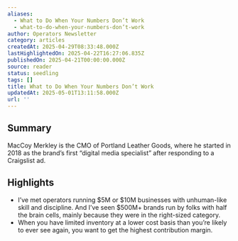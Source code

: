```yaml
---
aliases:
  - What to Do When Your Numbers Don’t Work
  - what-to-do-when-your-numbers-don’t-work
author: Operators Newsletter
category: articles
createdAt: 2025-04-29T08:33:48.000Z
lastHighlightedOn: 2025-04-22T16:27:06.835Z
publishedOn: 2025-04-21T00:00:00.000Z
source: reader
status: seedling
tags: []
title: What to Do When Your Numbers Don’t Work
updatedAt: 2025-05-01T13:11:58.000Z
url: ''
---
```

## Summary

MacCoy Merkley is the CMO of Portland Leather Goods, where he started in 2018 as the brand’s first “digital media specialist” after responding to a Craigslist ad.

## Highlights

- I’ve met operators running $5M or $10M businesses with unhuman-like skill and discipline.
  And I’ve seen $500M+ brands run by folks with half the brain cells, mainly because they were in the right-sized category.
- When you have limited inventory at a lower cost basis than you’re likely to ever see again, you want to get the highest contribution margin.
